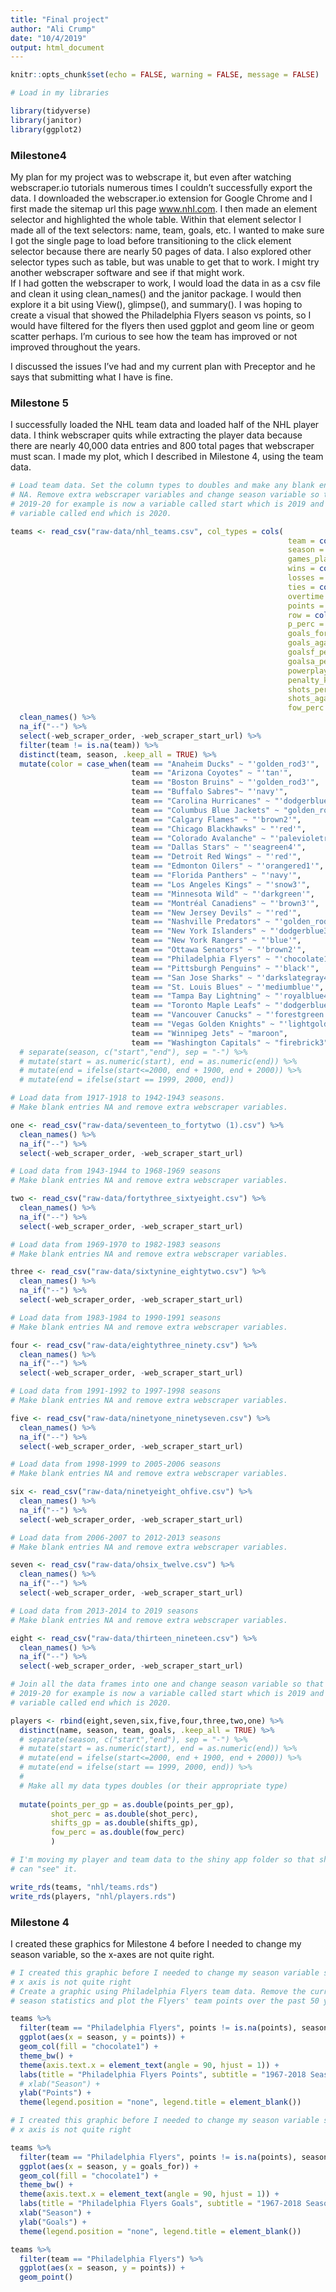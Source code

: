 ```yaml
---
title: "Final project"
author: "Ali Crump"
date: "10/4/2019"
output: html_document
---
```


```r
knitr::opts_chunk$set(echo = FALSE, warning = FALSE, message = FALSE)

# Load in my libraries 

library(tidyverse)
library(janitor)
library(ggplot2)
```

### Milestone4

My plan for my project was to webscrape it, but even after watching webscraper.io tutorials numerous times I couldn't successfully export the data. I downloaded the webscraper.io extension for Google Chrome and I first made the sitemap url this page [www.nhl.com](http://www.nhl.com/stats/player?reportType=season&seasonFrom=19171918&seasonTo=20192020&gameType=2&filter=gamesPlayed,gte,1&sort=points,goals,assists). I then made an element selector and highlighted the whole table. Within that element selector I made all of the text selectors: name, team, goals, etc. I wanted to make sure I got the single page to load before transitioning to the click element selector because there are nearly 50 pages of data. I also explored other selector types such as table, but was unable to get that to work. I might try another webscraper software and see if that might work.  
If I had gotten the webscraper to work, I would load the data in as a csv file and clean it using clean_names() and the janitor package. I would then explore it a bit using View(), glimpse(), and summary(). I was hoping to create a visual that showed the Philadelphia Flyers season vs points, so I would have filtered for the flyers then used ggplot and geom line or geom scatter perhaps. I'm curious to see how the team has improved or not improved throughout the years.    

I discussed the issues I've had and my current plan with Preceptor and he says that submitting what I have is fine. 


### Milestone 5

I successfully loaded the NHL team data and loaded half of the NHL player data. I think webscraper quits while extracting the player data because there are nearly 40,000 data entries and 800 total pages that webscraper must scan. I made my plot, which I described in Milestone 4, using the team data.  

```r
# Load team data. Set the column types to doubles and make any blank entries
# NA. Remove extra webscraper variables and change season variable so that 
# 2019-20 for example is now a variable called start which is 2019 and a 
# variable called end which is 2020. 

teams <- read_csv("raw-data/nhl_teams.csv", col_types = cols(
                                                              team = col_character(),
                                                              season = col_character(),
                                                              games_played = col_double(),
                                                              wins = col_double(),
                                                              losses = col_double(),
                                                              ties = col_double(),
                                                              overtime = col_double(),
                                                              points = col_double(),
                                                              row = col_double(),
                                                              p_perc = col_double(),
                                                              goals_for = col_double(),
                                                              goals_against = col_double(),
                                                              goalsf_per_gp = col_double(),
                                                              goalsa_per_gp = col_double(),
                                                              powerplay_perc = col_double(),
                                                              penalty_kill_perc = col_double(),
                                                              shots_per_gp = col_double(),
                                                              shots_against_per_gp = col_double(),
                                                              fow_perc = col_double())) %>% 
  clean_names() %>% 
  na_if("--") %>% 
  select(-web_scraper_order, -web_scraper_start_url) %>% 
  filter(team != is.na(team)) %>% 
  distinct(team, season, .keep_all = TRUE) %>% 
  mutate(color = case_when(team == "Anaheim Ducks" ~ "'golden_rod3'",
                           team == "Arizona Coyotes" ~ "'tan'",
                           team == "Boston Bruins" ~ "'golden_rod3'",
                           team == "Buffalo Sabres"~ "'navy'",
                           team == "Carolina Hurricanes" ~ "'dodgerblue4'",
                           team == "Columbus Blue Jackets" ~ "golden_rod3",
                           team == "Calgary Flames" ~ "'brown2'",
                           team == "Chicago Blackhawks" ~ "'red'",
                           team == "Colorado Avalanche" ~ "'palevioletred4'",
                           team == "Dallas Stars" ~ "'seagreen4'",
                           team == "Detroit Red Wings" ~ "'red'",
                           team == "Edmonton Oilers" ~ "'orangered1'",
                           team == "Florida Panthers" ~ "'navy'",
                           team == "Los Angeles Kings" ~ "'snow3'",
                           team == "Minnesota Wild" ~ "'darkgreen'",
                           team == "Montréal Canadiens" ~ "'brown3'",
                           team == "New Jersey Devils" ~ "'red'",
                           team == "Nashville Predators" ~ "'golden_rod3'",
                           team == "New York Islanders" ~ "'dodgerblue3'",
                           team == "New York Rangers" ~ "'blue'",
                           team == "Ottawa Senators" ~ "'brown2'",
                           team == "Philadelphia Flyers" ~ "'chocolate1'",
                           team == "Pittsburgh Penguins" ~ "'black'",
                           team == "San Jose Sharks" ~ "'darkslategray4'",
                           team == "St. Louis Blues" ~ "'mediumblue'",
                           team == "Tampa Bay Lightning" ~ "'royalblue4'",
                           team == "Toronto Maple Leafs" ~ "'dodgerblue4'",
                           team == "Vancouver Canucks" ~ "'forestgreen'",
                           team == "Vegas Golden Knights" ~ "'lightgoldenrod3'",
                           team == "Winnipeg Jets" ~ "maroon",
                           team == "Washington Capitals" ~ "firebrick3"))
  # separate(season, c("start","end"), sep = "-") %>% 
  # mutate(start = as.numeric(start), end = as.numeric(end)) %>% 
  # mutate(end = ifelse(start<=2000, end + 1900, end + 2000)) %>% 
  # mutate(end = ifelse(start == 1999, 2000, end))
```


```r
# Load data from 1917-1918 to 1942-1943 seasons. 
# Make blank entries NA and remove extra webscraper variables.

one <- read_csv("raw-data/seventeen_to_fortytwo (1).csv") %>% 
  clean_names() %>% 
  na_if("--") %>% 
  select(-web_scraper_order, -web_scraper_start_url)

# Load data from 1943-1944 to 1968-1969 seasons
# Make blank entries NA and remove extra webscraper variables.

two <- read_csv("raw-data/fortythree_sixtyeight.csv") %>% 
  clean_names() %>% 
  na_if("--") %>% 
  select(-web_scraper_order, -web_scraper_start_url)

# Load data from 1969-1970 to 1982-1983 seasons
# Make blank entries NA and remove extra webscraper variables.

three <- read_csv("raw-data/sixtynine_eightytwo.csv") %>% 
  clean_names() %>% 
  na_if("--") %>% 
  select(-web_scraper_order, -web_scraper_start_url)

# Load data from 1983-1984 to 1990-1991 seasons
# Make blank entries NA and remove extra webscraper variables.

four <- read_csv("raw-data/eightythree_ninety.csv") %>% 
  clean_names() %>% 
  na_if("--") %>% 
  select(-web_scraper_order, -web_scraper_start_url)

# Load data from 1991-1992 to 1997-1998 seasons
# Make blank entries NA and remove extra webscraper variables.

five <- read_csv("raw-data/ninetyone_ninetyseven.csv") %>% 
  clean_names() %>% 
  na_if("--") %>% 
  select(-web_scraper_order, -web_scraper_start_url)

# Load data from 1998-1999 to 2005-2006 seasons
# Make blank entries NA and remove extra webscraper variables.

six <- read_csv("raw-data/ninetyeight_ohfive.csv") %>% 
  clean_names() %>% 
  na_if("--") %>% 
  select(-web_scraper_order, -web_scraper_start_url)

# Load data from 2006-2007 to 2012-2013 seasons
# Make blank entries NA and remove extra webscraper variables.

seven <- read_csv("raw-data/ohsix_twelve.csv") %>% 
  clean_names() %>% 
  na_if("--") %>% 
  select(-web_scraper_order, -web_scraper_start_url)

# Load data from 2013-2014 to 2019 seasons
# Make blank entries NA and remove extra webscraper variables.

eight <- read_csv("raw-data/thirteen_nineteen.csv") %>% 
  clean_names() %>% 
  na_if("--") %>% 
  select(-web_scraper_order, -web_scraper_start_url)
```


```r
# Join all the data frames into one and change season variable so that 
# 2019-20 for example is now a variable called start which is 2019 and a 
# variable called end which is 2020. 

players <- rbind(eight,seven,six,five,four,three,two,one) %>% 
  distinct(name, season, team, goals, .keep_all = TRUE) %>% 
  # separate(season, c("start","end"), sep = "-") %>% 
  # mutate(start = as.numeric(start), end = as.numeric(end)) %>% 
  # mutate(end = ifelse(start<=2000, end + 1900, end + 2000)) %>% 
  # mutate(end = ifelse(start == 1999, 2000, end)) %>% 
  # 
  # Make all my data types doubles (or their appropriate type)
  
  mutate(points_per_gp = as.double(points_per_gp),
         shot_perc = as.double(shot_perc),
         shifts_gp = as.double(shifts_gp),
         fow_perc = as.double(fow_perc)
         )
```


```r
# I'm moving my player and team data to the shiny app folder so that shiny
# can "see" it.

write_rds(teams, "nhl/teams.rds")
write_rds(players, "nhl/players.rds")


```



### Milestone 4
I created these graphics for Milestone 4 before I needed to change my season variable, so the x-axes are not quite right.  

```r
# I created this graphic before I needed to change my season variable so the
# x axis is not quite right
# Create a graphic using Philadelphia Flyers team data. Remove the current
# season statistics and plot the Flyers' team points over the past 50 years.

teams %>% 
  filter(team == "Philadelphia Flyers", points != is.na(points), season != 2019) %>%
  ggplot(aes(x = season, y = points)) +
  geom_col(fill = "chocolate1") +
  theme_bw() +
  theme(axis.text.x = element_text(angle = 90, hjust = 1)) +
  labs(title = "Philadelphia Flyers Points", subtitle = "1967-2018 Seasons") +
  # xlab("Season") +
  ylab("Points") +
  theme(legend.position = "none", legend.title = element_blank())
```

```r
# I created this graphic before I needed to change my season variable so the
# x axis is not quite right

teams %>% 
  filter(team == "Philadelphia Flyers", points != is.na(points), season != 2019) %>%
  ggplot(aes(x = season, y = goals_for)) +
  geom_col(fill = "chocolate1") +
  theme_bw() +
  theme(axis.text.x = element_text(angle = 90, hjust = 1)) +
  labs(title = "Philadelphia Flyers Goals", subtitle = "1967-2018 Seasons") +
  xlab("Season") +
  ylab("Goals") +
  theme(legend.position = "none", legend.title = element_blank())
```

```r
teams %>% 
  filter(team == "Philadelphia Flyers") %>% 
  ggplot(aes(x = season, y = points)) +
  geom_point()
```

